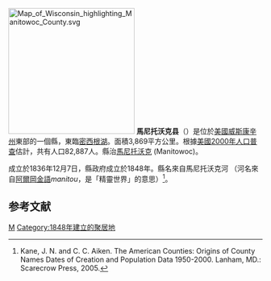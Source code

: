 {{noteTA
|T=zh-hans:马尼托沃克县 (威斯康辛州);zh-hk:馬尼托沃克縣 (威斯康辛州);zh-tw:馬尼托沃克郡 (威斯康辛州);
|1=zh-hans:县;zh-hk:縣;zh-tw:郡;
}}
[[File:Map_of_Wisconsin_highlighting_Manitowoc_County.svg|250px]]
'''馬尼托沃克县'''（{{lang-en|Manitowoc County}}）是位於[[美國|美國]][[威斯康辛州|威斯康辛州]]東部的一個縣，東臨[[密西根湖|密西根湖]]。面積3,869平方公里。根據[[美國2000年人口普查|美國2000年人口普查]]估計，共有人口82,887人。縣治[[馬尼托沃克_(威斯康辛州)|馬尼托沃克]] (Manitowoc)。

成立於1836年12月7日，縣政府成立於1848年。縣名來自馬尼托沃克河 （河名來自[[阿爾岡金人|阿爾岡金語]]''manitou''，是「精靈世界」的意思）<ref>Kane, J. N. and C. C. Aiken. The American Counties: Origins of County Names Dates of Creation and Population Data 1950-2000. Lanham, MD.: Scarecrow Press, 2005.</ref>。

== 参考文献 ==
<div class="references-small">
<references />
</div>

[[Category:威斯康辛州行政區劃|M]]
[[Category:1848年建立的聚居地|Category:1848年建立的聚居地]]